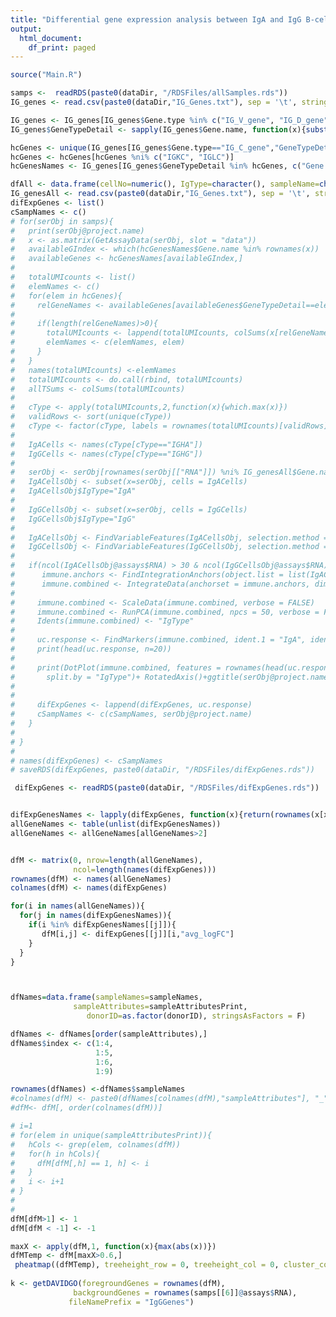 ```yaml
---
title: "Differential gene expression analysis between IgA and IgG B-cells"
output:
  html_document:
    df_print: paged
---
```



```r
source("Main.R")
```


```r
samps <-  readRDS(paste0(dataDir, "/RDSFiles/allSamples.rds"))
IG_genes <- read.csv(paste0(dataDir,"IG_Genes.txt"), sep = '\t', stringsAsFactors = F)

IG_genes <- IG_genes[IG_genes$Gene.type %in% c("IG_V_gene", "IG_D_gene", "IG_C_gene", "IG_J_gene"),]
IG_genes$GeneTypeDetail <- sapply(IG_genes$Gene.name, function(x){substr(x,start = 1,4)})

hcGenes <- unique(IG_genes[IG_genes$Gene.type=="IG_C_gene","GeneTypeDetail"])
hcGenes <- hcGenes[hcGenes %ni% c("IGKC", "IGLC")]
hcGenesNames <- IG_genes[IG_genes$GeneTypeDetail %in% hcGenes, c("Gene.name","GeneTypeDetail")]
```

```r
dfAll <- data.frame(cellNo=numeric(), IgType=character(), sampleName=character())
IG_genesAll <- read.csv(paste0(dataDir,"IG_Genes.txt"), sep = '\t', stringsAsFactors = F)
difExpGenes <- list()
cSampNames <- c()
# for(serObj in samps){
#   print(serObj@project.name)
#   x <- as.matrix(GetAssayData(serObj, slot = "data"))
#   availableGIndex <- which(hcGenesNames$Gene.name %in% rownames(x))
#   availableGenes <- hcGenesNames[availableGIndex,]
#   
#   totalUMIcounts <- list()
#   elemNames <- c()
#   for(elem in hcGenes){
#     relGeneNames <- availableGenes[availableGenes$GeneTypeDetail==elem,"Gene.name"]
#    
#     if(length(relGeneNames)>0){
#       totalUMIcounts <- lappend(totalUMIcounts, colSums(x[relGeneNames,]))
#       elemNames <- c(elemNames, elem)
#     }
#   }
#   names(totalUMIcounts) <-elemNames
#   totalUMIcounts <- do.call(rbind, totalUMIcounts)
#   allTSums <- colSums(totalUMIcounts)
#   
#   cType <- apply(totalUMIcounts,2,function(x){which.max(x)})
#   validRows <- sort(unique(cType))
#   cType <- factor(cType, labels = rownames(totalUMIcounts)[validRows])
#   
#   IgACells <- names(cType[cType=="IGHA"])
#   IgGCells <- names(cType[cType=="IGHG"])
#   
#   serObj <- serObj[rownames(serObj[["RNA"]]) %ni% IG_genesAll$Gene.name,]
#   IgACellsObj <- subset(x=serObj, cells = IgACells)
#   IgACellsObj$IgType="IgA"
# 
#   IgGCellsObj <- subset(x=serObj, cells = IgGCells)
#   IgGCellsObj$IgType="IgG"
#   
#   IgACellsObj <- FindVariableFeatures(IgACellsObj, selection.method = "vst", nfeatures = 2000)
#   IgGCellsObj <- FindVariableFeatures(IgGCellsObj, selection.method = "vst", nfeatures = 2000)
# 
#   if(ncol(IgACellsObj@assays$RNA) > 30 & ncol(IgGCellsObj@assays$RNA) > 30){
#      immune.anchors <- FindIntegrationAnchors(object.list = list(IgACellsObj, IgGCellsObj), k.filter=30 )
#      immune.combined <- IntegrateData(anchorset = immune.anchors, dims = 1:50)
#  
#     immune.combined <- ScaleData(immune.combined, verbose = FALSE)
#     immune.combined <- RunPCA(immune.combined, npcs = 50, verbose = FALSE)
#     Idents(immune.combined) <- "IgType"
#   
#     uc.response <- FindMarkers(immune.combined, ident.1 = "IgA", ident.2 = "IgG", verbose = FALSE)
#     print(head(uc.response, n=20))
#     
#     print(DotPlot(immune.combined, features = rownames(head(uc.response, n=20)), cols = c("blue", "red"), dot.scale = 8, 
#       split.by = "IgType")+ RotatedAxis()+ggtitle(serObj@project.name))
#     
#   
#     difExpGenes <- lappend(difExpGenes, uc.response)
#     cSampNames <- c(cSampNames, serObj@project.name)
#   }
#  
# }
# 
# names(difExpGenes) <- cSampNames
# saveRDS(difExpGenes, paste0(dataDir, "/RDSFiles/difExpGenes.rds"))
```


```r
 difExpGenes <- readRDS(paste0(dataDir, "/RDSFiles/difExpGenes.rds"))


difExpGenesNames <- lapply(difExpGenes, function(x){return(rownames(x[x$p_val_adj<0.05,]))})
allGeneNames <- table(unlist(difExpGenesNames))
allGeneNames <- allGeneNames[allGeneNames>2]


dfM <- matrix(0, nrow=length(allGeneNames),
              ncol=length(names(difExpGenes)))
rownames(dfM) <- names(allGeneNames)
colnames(dfM) <- names(difExpGenes)

for(i in names(allGeneNames)){
  for(j in names(difExpGenesNames)){
    if(i %in% difExpGenesNames[[j]]){
       dfM[i,j] <- difExpGenes[[j]][i,"avg_logFC"]
    }
  }
}



dfNames=data.frame(sampleNames=sampleNames,
              sampleAttributes=sampleAttributesPrint,
                 donorID=as.factor(donorID), stringsAsFactors = F)

dfNames <- dfNames[order(sampleAttributes),]
dfNames$index <- c(1:4,
                   1:5,
                   1:6,
                   1:9)

rownames(dfNames) <-dfNames$sampleNames
#colnames(dfM) <- paste0(dfNames[colnames(dfM),"sampleAttributes"], "_",dfNames[colnames(dfM),"index"])
#dfM<- dfM[, order(colnames(dfM))]

# i=1
# for(elem in unique(sampleAttributesPrint)){
#   hCols <- grep(elem, colnames(dfM))
#   for(h in hCols){
#     dfM[dfM[,h] == 1, h] <- i
#   }
#   i <- i+1
# }
# 
# 
dfM[dfM>1] <- 1
dfM[dfM < -1] <- -1

maxX <- apply(dfM,1, function(x){max(abs(x))})
dfMTemp <- dfM[maxX>0.6,]
 pheatmap((dfMTemp), treeheight_row = 0, treeheight_col = 0, cluster_col = F, legend = T, fontsize_row = 8, fontsize_col = 7)
 
k <- getDAVIDGO(foregroundGenes = rownames(dfM),
              backgroundGenes = rownames(samps[[6]]@assays$RNA),
             fileNamePrefix = "IgGGenes")
```

